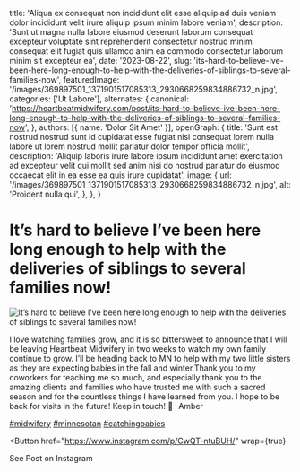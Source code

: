   title: 'Aliqua ex consequat non incididunt elit esse aliquip ad duis veniam dolor incididunt velit irure aliquip ipsum minim labore veniam',
  description: 'Sunt ut magna nulla labore eiusmod deserunt laborum consequat excepteur voluptate sint reprehenderit consectetur nostrud minim consequat elit fugiat quis ullamco anim ea commodo consectetur laborum minim sit excepteur ea',
  date: '2023-08-22',
  slug: 'its-hard-to-believe-ive-been-here-long-enough-to-help-with-the-deliveries-of-siblings-to-several-families-now',
  featuredImage: '/images/369897501_1371901517085313_2930668259834886732_n.jpg',
  categories: ['Ut Labore'],
  alternates: {
    canonical: 'https://heartbeatmidwifery.com/post/its-hard-to-believe-ive-been-here-long-enough-to-help-with-the-deliveries-of-siblings-to-several-families-now',
  },
  authors: [{ name: 'Dolor Sit Amet' }],
  openGraph: {
    title: 'Sunt est nostrud nostrud sunt id cupidatat esse fugiat nisi consequat lorem nulla labore ut lorem nostrud mollit pariatur dolor tempor officia mollit',
    description: 'Aliquip laboris irure labore ipsum incididunt amet exercitation ad excepteur velit qui mollit sed anim nisi do nostrud pariatur do eiusmod occaecat elit in ea esse ea quis irure cupidatat',
    image: {
      url: '/images/369897501_1371901517085313_2930668259834886732_n.jpg',
      alt: 'Proident nulla qui',
    },
  },
}


# It’s hard to believe I’ve been here long enough to help with the deliveries of siblings to several families now!

<Image
  src="/images/369897501_1371901517085313_2930668259834886732_n.jpg"
  size="large"
  wrap={true}
  alt="It’s hard to believe I’ve been here long enough to help with the deliveries of siblings to several families now!"
/>

I love watching families grow, and it is so bittersweet to announce that I will be leaving Heartbeat Midwifery in two weeks to watch my own family continue to grow. I’ll be heading back to MN to help with my two little sisters as they are expecting babies in the fall and winter.Thank you to my coworkers for teaching me so much, and especially thank you to the amazing clients and families who have trusted me with such a sacred season and for the countless things I have learned from you. I hope to be back for visits in the future! Keep in touch! 🤍 -Amber

[#midwifery](https://www.instagram.com/explore/tags/midwifery/) [#minnesotan](https://www.instagram.com/explore/tags/minnesotan/) [#catchingbabies](https://www.instagram.com/explore/tags/catchingbabies/)

<Button
  href="https://www.instagram.com/p/CwQT-ntuBUH/"
  wrap={true}
>
  See Post on Instagram
</Button>
